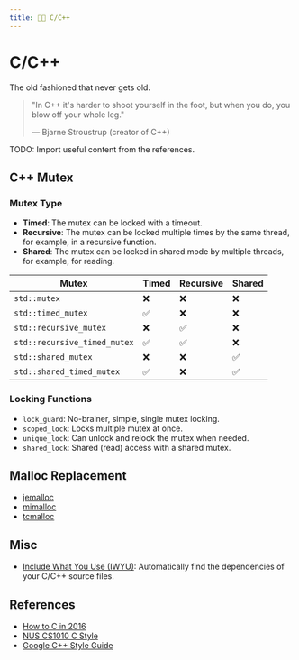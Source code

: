 ```yaml
---
title: 👴🏻 C/C++
---
```



# <Icon icon="logos:c-plusplus" inline={true} /> C/C++

The old fashioned that never gets old.

> "In C++ it's harder to shoot yourself in the foot, but when you do, you blow off your whole leg."
>
> — Bjarne Stroustrup (creator of C++)

TODO: Import useful content from the references.

## C++ Mutex

### Mutex Type

- **Timed**: The mutex can be locked with a timeout.
- **Recursive**: The mutex can be locked multiple times by the same thread, for example, in a recursive function.
- **Shared**: The mutex can be locked in shared mode by multiple threads, for example, for reading.

| Mutex                        | Timed | Recursive | Shared |
| ---------------------------- | ----- | --------- | ------ |
| `std::mutex`                 | ❌    | ❌        | ❌     |
| `std::timed_mutex`           | ✅    | ❌        | ❌     |
| `std::recursive_mutex`       | ❌    | ✅        | ❌     |
| `std::recursive_timed_mutex` | ✅    | ✅        | ❌     |
| `std::shared_mutex`          | ❌    | ❌        | ✅     |
| `std::shared_timed_mutex`    | ✅    | ❌        | ✅     |

### Locking Functions

- `lock_guard`: No-brainer, simple, single mutex locking.
- `scoped_lock`: Locks multiple mutex at once.
- `unique_lock`: Can unlock and relock the mutex when needed.
- `shared_lock`: Shared (read) access with a shared mutex.

## Malloc Replacement

- [jemalloc](https://github.com/jemalloc/jemalloc)
- [mimalloc](https://github.com/microsoft/mimalloc)
- [tcmalloc](https://github.com/google/tcmalloc)

## Misc

- [Include What You Use (IWYU)](https://github.com/include-what-you-use/include-what-you-use): Automatically find the dependencies of your C/C++ source files.

## References

- [How to C in 2016](https://matt.sh/howto-c)
- [NUS CS1010 C Style](https://nus-cs1010.github.io/2223-s1/style.html)
- [Google C++ Style Guide](https://google.github.io/styleguide/cppguide.html)

